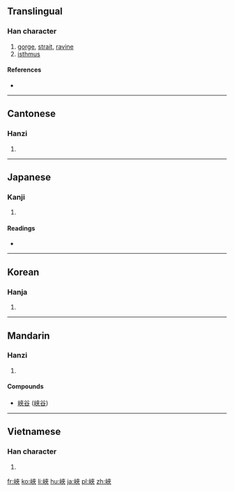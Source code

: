 {{also|峡}}
==Translingual==

===Han character===
{{Han char|rn=46|rad=山|as=07|sn=10|four=24738|canj=UKOO|ids=⿰山夾}}

# [[gorge]], [[strait]], [[ravine]]
# [[isthmus]]

====References====
* {{Han ref|kx=0312.180|dkj=08122|dj=0612.230|hdz=10773.050|uh=5CFD|ud=23805|bh=AE6C|bd=44652}}

----

==Cantonese==

===Hanzi===
{{yue-hanzi|jyut=[[haap6]]|y=haap6|sim=峡}}

# {{defn|lang=yue|sort=山07}}

----

==Japanese==

===Kanji===
{{ja-kanji|grade=|rs=山07}}

# {{defn|lang=ja|sort=山07}}

====Readings====
* {{ja-readings|on=[[きょう]] (kyō), [[こう]] (kō)|kun=[[はざま]] (hazama)}}

----

==Korean==

===Hanja===
{{ko-hanja|hangeul=[[협]]|rv=hyeop|mr=hyŏp}}

# {{defn|lang=ko|sort=山07}}

----

==Mandarin==

===Hanzi===
{{cmn-hanzi|sim=峡|pin=[[xiá]] ([[xia2]])|wg=hsia<sup>2</sup>}}

# {{defn|lang=cmn|sort=山07}}

====Compounds====
* [[峽谷]] ([[峡谷]])

----

==Vietnamese==

===Han character===
{{vi-hantu|[[hạp]], [[giáp]], [[hiệp]], [[kẽm]]|rs=山07}}

# {{defn|lang=vi|sort=山07}}

[[fr:峽]]
[[ko:峽]]
[[li:峽]]
[[hu:峽]]
[[ja:峽]]
[[pl:峽]]
[[zh:峽]]